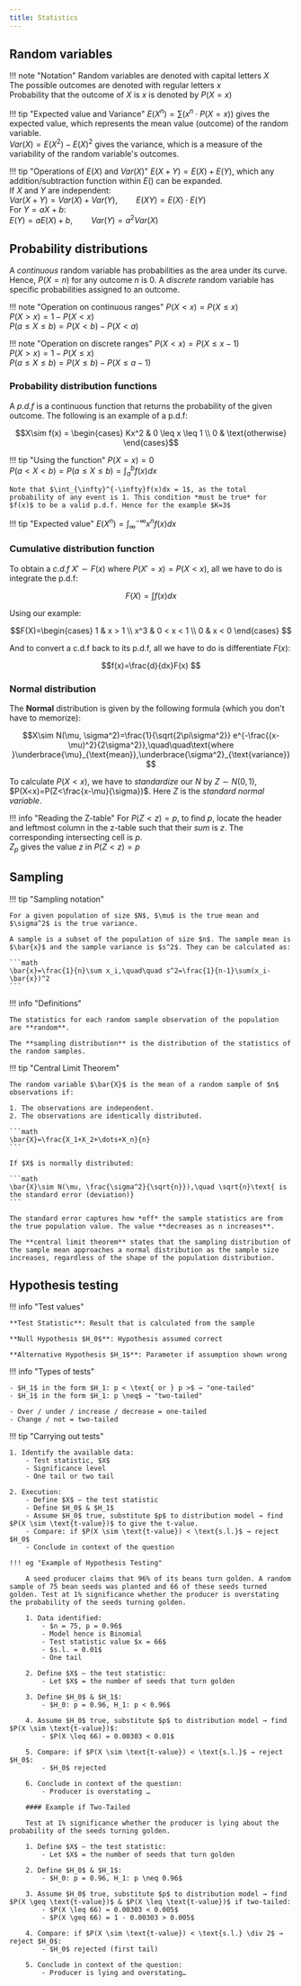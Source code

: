 ```yaml
---
title: Statistics
---
```


## Random variables

!!! note "Notation"
    Random variables are denoted with capital letters $X$  
    The possible outcomes are denoted with regular letters $x$  
    Probability that the outcome of $X$ is $x$ is denoted by $P(X=x)$

!!! tip "Expected value and Variance"
    $E(X^n)=\sum(x^n\cdot P(X=x))$ gives the expected value, which represents the mean value (outcome) of the random variable.  
    $Var(X)=E(X^2)-E(X)^2$ gives the variance, which is a measure of the variability of the random variable's outcomes.

!!! tip "Operations of $E(X)$ and $Var(X)$"
    $E(X+Y)=E(X)+E(Y)$, which any addition/subtraction function within $E()$ can be expanded.  
    If $X$ and $Y$ are independent:  
    $Var(X+Y) = Var(X) + Var(Y),\quad\quad E(XY) = E(X)\cdot E(Y)$  
    For $Y=aX+b$:  
    $E(Y)=aE(X)+b,\quad\quad Var(Y)=a^2Var(X)$

## Probability distributions

A *continuous* random variable has probabilities as the area under its curve. Hence, $P(X=n)$ for any outcome $n$ is $0$. A *discrete* random variable has specific probabilities assigned to an outcome.

!!! note "Operation on continuous ranges"
    $P(X<x)=P(X\leq x)$  
    $P(X>x)=1 - P(X<x)$  
    $P(a\leq X\leq b)=P(X<b)-P(X<a)$

!!! note "Operation on discrete ranges"
    $P(X<x)=P(X\leq x-1)$  
    $P(X>x)=1-P(X\leq x)$  
    $P(a\leq X\leq b)=P(X\leq b)-P(X\leq a-1)$

### Probability distribution functions

A *p.d.f* is a continuous function that returns the probability of the given outcome. The following is an example of a p.d.f:

```math
X\sim f(x) = \begin{cases} Kx^2 & 0 \leq x \leq 1 \\ 0 & \text{otherwise} \end{cases}
```

!!! tip "Using the function"
    $P(X=x)=0$  
    $P(a<X<b)=P(a\leq X\leq b)=\int_{a}^{b}f(x)dx$  
    
    Note that $\int_{\infty}^{-\infty}f(x)dx = 1$, as the total probability of any event is 1. This condition *must be true* for $f(x)$ to be a valid p.d.f. Hence for the example $K=3$

!!! tip "Expected value"
    $E(X^n)=\int_{\infty}^{-\infty}x^nf(x)dx$

### Cumulative distribution function

To obtain a *c.d.f* $X'\sim F(x)$ where $P(X'=x) = P(X < x)$, all we have to do is integrate the p.d.f:

```math
F(X)=\int f(x)dx 
```

Using our example:

```math
F(X)=\begin{cases} 1 & x > 1 \\ x^3 & 0 < x < 1 \\ 0 & x < 0 \end{cases} 
```

And to convert a c.d.f back to its p.d.f, all we have to do is differentiate $F(x)$:

```math
f(x)=\frac{d}{dx}F(x) 
```


### Normal distribution

The **Normal** distribution is given by the following formula (which you don't have to memorize):

```math
X\sim N(\mu, \sigma^2)=\frac{1}{\sqrt{2\pi\sigma^2}} e^{-\frac{(x-\mu)^2}{2\sigma^2}},\quad\quad\text{where }\underbrace{\mu}_{\text{mean}},\underbrace{\sigma^2}_{\text{variance}}
```

To calculate $P(X<x)$, we have to *standardize* our $N$ by $Z\sim N(0, 1)$, $P(X<x)=P(Z<\frac{x-\mu}{\sigma})$. Here $Z$ is the *standard normal variable*.

!!! info "Reading the Z-table"
    For $P(Z<z)=p$, to find $p$, locate the header and leftmost column in the z-table such that their *sum* is $z$. The corresponding intersecting cell is $p$.  
    $Z_p$ gives the value $z$ in $P(Z<z)=p$

## Sampling

!!! tip "Sampling notation"

    For a given population of size $N$, $\mu$ is the true mean and $\sigma^2$ is the true variance.

    A sample is a subset of the population of size $n$. The sample mean is $\bar{x}$ and the sample variance is $s^2$. They can be calculated as:

    ```math
    \bar{x}=\frac{1}{n}\sum x_i,\quad\quad s^2=\frac{1}{n-1}\sum(x_i-\bar{x})^2
    ```

!!! info "Definitions"

    The statistics for each random sample observation of the population are **random**.

    The **sampling distribution** is the distribution of the statistics of the random samples. 
    

!!! tip "Central Limit Theorem"    

    The random variable $\bar{X}$ is the mean of a random sample of $n$ observations if:
    
    1. The observations are independent.
    2. The observations are identically distributed.

    ```math
    \bar{X}=\frac{X_1+X_2+\dots+X_n}{n}
    ```

    If $X$ is normally distributed:

    ```math
    \bar{X}\sim N(\mu, \frac{\sigma^2}{\sqrt{n}}),\quad \sqrt{n}\text{ is the standard error (deviation)}
    ```

    The standard error captures how *off* the sample statistics are from the true population value. The value **decreases as n increases**.

    The **central limit theorem** states that the sampling distribution of the sample mean approaches a normal distribution as the sample size increases, regardless of the shape of the population distribution.

## Hypothesis testing

!!! info "Test values"
    
    **Test Statistic**: Result that is calculated from the sample

    **Null Hypothesis $H_0$**: Hypothesis assumed correct

    **Alternative Hypothesis $H_1$**: Parameter if assumption shown wrong

!!! info "Types of tests"

    - $H_1$ in the form $H_1: p < \text{ or } p >$ → "one-tailed"
    - $H_1$ in the form $H_1: p \neq$ → "two-tailed"

    - Over / under / increase / decrease = one-tailed
    - Change / not = two-tailed

<!-- ### Critical Values

#### Critical Region
- The range of values for the statistic that would reject $H_0$

#### Example – Finding Critical Values
$X \sim B(10, 0.4)$ at 5% significance level:
- $P(X \geq 7) = 0.0548 > \text{s.l.}$
- $P(X \geq 8) = 0.0132 < \text{s.l.}$

Conclusion:
- $c.r. = (X \geq 8)$
- $c.v. = 8$
- $a.s.l.$ ("Actual significance level") = $P(X \geq 8) = 0.0132$

For two-tailed tests, there are two critical regions at each end of the distribution. $a.s.l.$ = sum of $c.r.$ -->

!!! tip "Carrying out tests"

    1. Identify the available data:
        - Test statistic, $X$
        - Significance level
        - One tail or two tail

    2. Execution:
        - Define $X$ – the test statistic
        - Define $H_0$ & $H_1$
        - Assume $H_0$ true, substitute $p$ to distribution model → find $P(X \sim \text{t-value})$ to give the t-value.
        - Compare: if $P(X \sim \text{t-value}) < \text{s.l.}$ → reject $H_0$
        - Conclude in context of the question

    !!! eg "Example of Hypothesis Testing"

        A seed producer claims that 96% of its beans turn golden. A random sample of 75 bean seeds was planted and 66 of these seeds turned golden. Test at 1% significance whether the producer is overstating the probability of the seeds turning golden.

        1. Data identified:
            - $n = 75, p = 0.96$
            - Model hence is Binomial
            - Test statistic value $x = 66$
            - $s.l. = 0.01$
            - One tail

        2. Define $X$ – the test statistic:
            - Let $X$ = the number of seeds that turn golden

        3. Define $H_0$ & $H_1$:
            - $H_0: p = 0.96, H_1: p < 0.96$

        4. Assume $H_0$ true, substitute $p$ to distribution model → find $P(X \sim \text{t-value})$:
            - $P(X \leq 66) = 0.00303 < 0.01$

        5. Compare: if $P(X \sim \text{t-value}) < \text{s.l.}$ → reject $H_0$:
            - $H_0$ rejected

        6. Conclude in context of the question:
            - Producer is overstating …

        #### Example if Two-Tailed

        Test at 1% significance whether the producer is lying about the probability of the seeds turning golden.

        1. Define $X$ – the test statistic:
            - Let $X$ = the number of seeds that turn golden

        2. Define $H_0$ & $H_1$:
            - $H_0: p = 0.96, H_1: p \neq 0.96$

        3. Assume $H_0$ true, substitute $p$ to distribution model → find $P(X \geq \text{t-value})$ & $P(X \leq \text{t-value})$ if two-tailed:
            - $P(X \leq 66) = 0.00303 < 0.005$
            - $P(X \geq 66) = 1 - 0.00303 > 0.005$

        4. Compare: if $P(X \sim \text{t-value}) < \text{s.l.} \div 2$ → reject $H_0$:
            - $H_0$ rejected (first tail)

        5. Conclude in context of the question:
            - Producer is lying and overstating…
